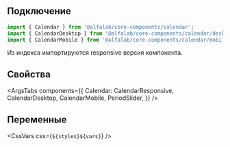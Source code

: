 
## Подключение

```jsx
import { Calendar } from '@alfalab/core-components/calendar';
import { CalendarDesktop } from '@alfalab/core-components/calendar/desktop';
import { CalendarMobile } from '@alfalab/core-components/calendar/mobile';
```

Из индекса импортируются responsive версия компонента.

## Свойства

<ArgsTabs
    components={{
        Calendar: CalendarResponsive,
        CalendarDesktop,
        CalendarMobile,
        PeriodSlider,
    }}
/>

## Переменные

<CssVars
    css={`
        ${styles}${vars}
    `}
/>
